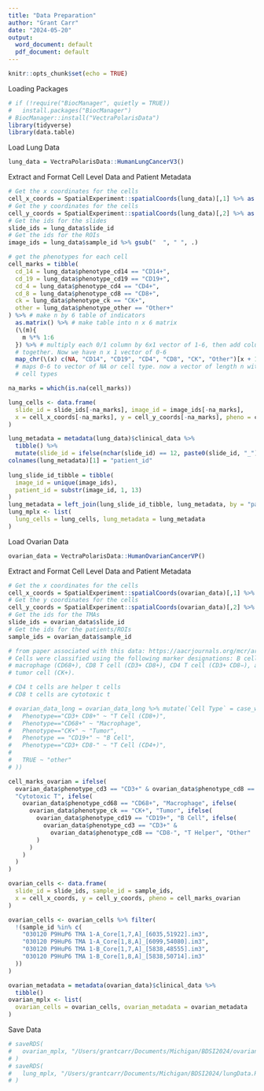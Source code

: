 ```yaml
---
title: "Data Preparation"
author: "Grant Carr"
date: "2024-05-20"
output:
  word_document: default
  pdf_document: default
---
```


```r
knitr::opts_chunk$set(echo = TRUE)
```

Loading Packages

```r
# if (!require("BiocManager", quietly = TRUE))
#   install.packages("BiocManager")
# BiocManager::install("VectraPolarisData")
library(tidyverse)
library(data.table)
```

Load Lung Data
```r
lung_data = VectraPolarisData::HumanLungCancerV3()
```

Extract and Format Cell Level Data and Patient Metadata
```r
# Get the x coordinates for the cells
cell_x_coords = SpatialExperiment::spatialCoords(lung_data)[,1] %>% as.numeric() 
# Get the y coordinates for the cells
cell_y_coords = SpatialExperiment::spatialCoords(lung_data)[,2] %>% as.numeric() 
# Get the ids for the slides
slide_ids = lung_data$slide_id
# Get the ids for the ROIs
image_ids = lung_data$sample_id %>% gsub("  ", " ", .)

# get the phenotypes for each cell
cell_marks = tibble(
  cd_14 = lung_data$phenotype_cd14 == "CD14+",
  cd_19 = lung_data$phenotype_cd19 == "CD19+",
  cd_4 = lung_data$phenotype_cd4 == "CD4+",
  cd_8 = lung_data$phenotype_cd8 == "CD8+",
  ck = lung_data$phenotype_ck == "CK+",
  other = lung_data$phenotype_other == "Other+"
) %>% # make n by 6 table of indicators
  as.matrix() %>% # make table into n x 6 matrix
  (\(m){
    m %*% 1:6
  }) %>% # multiply each 0/1 column by 6x1 vector of 1-6, then add columns 
  # together. Now we have n x 1 vector of 0-6
  map_chr(\(x) c(NA, "CD14", "CD19", "CD4", "CD8", "CK", "Other")[x + 1])
  # maps 0-6 to vector of NA or cell type. now a vector of length n with 
  # cell types

na_marks = which(is.na(cell_marks))

lung_cells <- data.frame(
  slide_id = slide_ids[-na_marks], image_id = image_ids[-na_marks],
  x = cell_x_coords[-na_marks], y = cell_y_coords[-na_marks], pheno = cell_marks[-na_marks]
)

lung_metadata = metadata(lung_data)$clinical_data %>%
  tibble() %>% 
  mutate(slide_id = ifelse(nchar(slide_id) == 12, paste0(slide_id, "_"), slide_id))
colnames(lung_metadata)[1] = "patient_id"
    
lung_slide_id_tibble = tibble(
  image_id = unique(image_ids),
  patient_id = substr(image_id, 1, 13)
)
lung_metadata = left_join(lung_slide_id_tibble, lung_metadata, by = "patient_id")
lung_mplx <- list(
  lung_cells = lung_cells, lung_metadata = lung_metadata
)
```

Load Ovarian Data
```r
ovarian_data = VectraPolarisData::HumanOvarianCancerVP()
```

Extract and Format Cell Level Data and Patient Metadata
```r
# Get the x coordinates for the cells
cell_x_coords = SpatialExperiment::spatialCoords(ovarian_data)[,1] %>% as.numeric() 
# Get the y coordinates for the cells
cell_y_coords = SpatialExperiment::spatialCoords(ovarian_data)[,2] %>% as.numeric() 
# Get the ids for the TMAs
slide_ids = ovarian_data$slide_id
# Get the ids for the patients/ROIs
sample_ids = ovarian_data$sample_id

# from paper associated with this data: https://aacrjournals.org/mcr/article/19/12/1973/675069/The-Spatial-Context-of-Tumor-Infiltrating-Immune 
# Cells were classified using the following marker designations: B cell (CD19+), 
# macrophage (CD68+), CD8 T cell (CD3+ CD8+), CD4 T cell (CD3+ CD8−), and 
# tumor cell (CK+).

# CD4 t cells are helper t cells
# CD8 t cells are cytotoxic t

# ovarian_data_long = ovarian_data_long %>% mutate(`Cell Type` = case_when(
#   Phenotype=="CD3+ CD8+" ~ "T Cell (CD8+)",
#   Phenotype=="CD68+" ~ "Macrophage",
#   Phenotype=="CK+" ~ "Tumor",
#   Phenotype == "CD19+" ~ "B Cell",
#   Phenotype=="CD3+ CD8-" ~ "T Cell (CD4+)",
#   
#   TRUE ~ "other"
# ))

cell_marks_ovarian = ifelse(
  ovarian_data$phenotype_cd3 == "CD3+" & ovarian_data$phenotype_cd8 == "CD8+",
  "Cytotoxic T", ifelse(
    ovarian_data$phenotype_cd68 == "CD68+", "Macrophage", ifelse(
      ovarian_data$phenotype_ck == "CK+", "Tumor", ifelse(
        ovarian_data$phenotype_cd19 == "CD19+", "B Cell", ifelse(
          ovarian_data$phenotype_cd3 == "CD3+" & 
            ovarian_data$phenotype_cd8 == "CD8-", "T Helper", "Other"
        )
      )
    )
  )
)

ovarian_cells <- data.frame(
  slide_id = slide_ids, sample_id = sample_ids,
  x = cell_x_coords, y = cell_y_coords, pheno = cell_marks_ovarian
)

ovarian_cells <- ovarian_cells %>% filter(
  !(sample_id %in% c(
    "030120 P9HuP6 TMA 1-A_Core[1,7,A]_[6035,51922].im3",
    "030120 P9HuP6 TMA 1-A_Core[1,8,A]_[6099,54080].im3",
    "030120 P9HuP6 TMA 1-B_Core[1,7,A]_[5838,48555].im3",
    "030120 P9HuP6 TMA 1-B_Core[1,8,A]_[5838,50714].im3"
  ))
)

ovarian_metadata = metadata(ovarian_data)$clinical_data %>%
  tibble()
ovarian_mplx <- list(
  ovarian_cells = ovarian_cells, ovarian_metadata = ovarian_metadata
)

```

Save Data
```r
# saveRDS(
#   ovarian_mplx, "/Users/grantcarr/Documents/Michigan/BDSI2024/ovarianData.RDS"
# )
# saveRDS(
#   lung_mplx, "/Users/grantcarr/Documents/Michigan/BDSI2024/lungData.RDS"
# )
```


